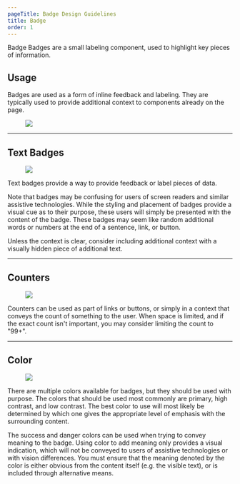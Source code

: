 ```yaml
---
pageTitle: Badge Design Guidelines
title: Badge
order: 1
---
```



<DocsHeading to="/api/badge/" type="design">
  Badge
</DocsHeading>
<LeadParagraph>
  Badges are a small labeling component, used to highlight key pieces of
  information.
</LeadParagraph>

## Usage

Badges are used as a form of inline feedback and labeling. They are typically used to provide additional context to components already on the page.

<figure>
  <img src="../../images/badges/Badges.png" alt=" " />
</figure>

---

## Text Badges

<figure>
  <img src="../../images/badges/label-example.png" alt=" " />
</figure>

Text badges provide a way to provide feedback or label pieces of data.

Note that badges may be confusing for users of screen readers and similar assistive technologies. While the styling and placement of badges provide a visual cue as to their purpose, these users will simply be presented with the content of the badge. These badges may seem like random additional words or numbers at the end of a sentence, link, or button.

Unless the context is clear, consider including additional context with a visually hidden piece of additional text.

---

## Counters

<figure>
  <img src="../../images/badges/counter-example.png" alt=" " />
</figure>

Counters can be used as part of links or buttons, or simply in a context that conveys the count of something to the user. When space is limited, and if the exact count isn't important, you may consider limiting the count to "99+".

---

## Color

<figure>
  <img src="../../images/badges/label-colors.png" alt=" " />
</figure>

There are multiple colors available for badges, but they should be used with purpose. The colors that should be used most commonly are primary, high contrast, and low contrast. The best color to use will most likely be determined by which one gives the appropriate level of emphasis with the surrounding content.

The success and danger colors can be used when trying to convey meaning to the badge. Using color to add meaning only provides a visual indication, which will not be conveyed to users of assistive technologies or with vision differences. You must ensure that the meaning denoted by the color is either obvious from the content itself (e.g. the visible text), or is included through alternative means.
